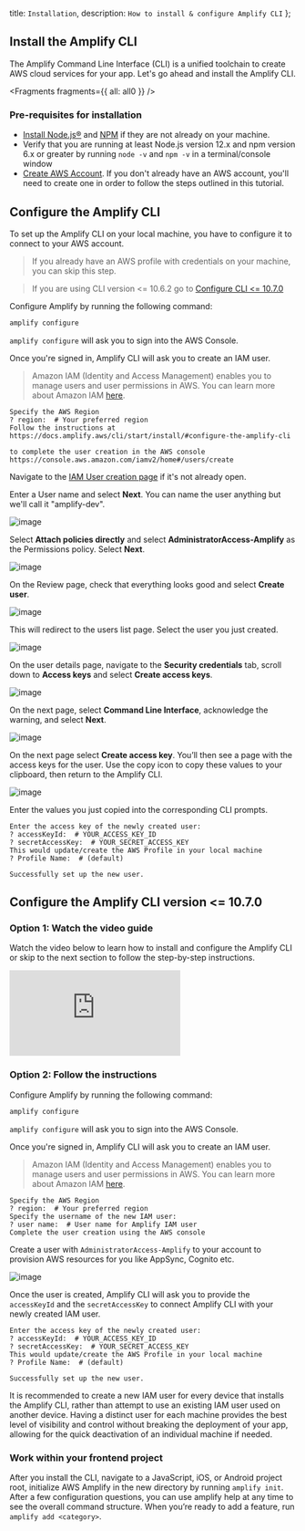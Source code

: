   title: `Installation`,
  description: `How to install & configure Amplify CLI`
};

## Install the Amplify CLI

The Amplify Command Line Interface (CLI) is a unified toolchain to create AWS cloud services for your app. Let's go ahead and install the Amplify CLI.


<Fragments fragments={{ all: all0 }} />

### Pre-requisites for installation

- [Install Node.js®](https://nodejs.org/en/download/) and [NPM](https://www.npmjs.com/get-npm) if they are not already on your machine.
- Verify that you are running at least Node.js version 12.x and npm version 6.x or greater by running `node -v` and `npm -v` in a terminal/console window
- [Create AWS Account](https://portal.aws.amazon.com/billing/signup?redirect_url=https%3A%2F%2Faws.amazon.com%2Fregistration-confirmation#/start). If you don't already have an AWS account, you'll need to create one in order to follow the steps outlined in this tutorial.

## Configure the Amplify CLI

To set up the Amplify CLI on your local machine, you have to configure it to connect to your AWS account.

> If you already have an AWS profile with credentials on your machine, you can skip this step.

> If you are using CLI version <= 10.6.2 go to [Configure CLI <= 10.7.0](#configure-the-amplify-cli-version--1070)

Configure Amplify by running the following command:

```bash
amplify configure
```

`amplify configure` will ask you to sign into the AWS Console.

Once you're signed in, Amplify CLI will ask you to create an IAM user.

> Amazon IAM (Identity and Access Management) enables you to manage users and user permissions in AWS. You can learn more about Amazon IAM [here](https://aws.amazon.com/iam/).

```console
Specify the AWS Region
? region:  # Your preferred region
Follow the instructions at
https://docs.amplify.aws/cli/start/install/#configure-the-amplify-cli

to complete the user creation in the AWS console
https://console.aws.amazon.com/iamv2/home#/users/create
```

Navigate to the [IAM User creation page](https://console.aws.amazon.com/iamv2/home#/users/create) if it's not already open.

Enter a User name and select **Next**. You can name the user anything but we'll call it "amplify-dev".

![image](/images/cli/user-creation/user-name.png)

Select **Attach policies directly** and select **AdministratorAccess-Amplify** as the Permissions policy. Select **Next**.

![image](/images/cli/user-creation/user-permissions.png)

On the Review page, check that everything looks good and select **Create user**.

![image](/images/cli/user-creation/user-review.png)

This will redirect to the users list page. Select the user you just created.

![image](/images/cli/user-creation/user-list.png)

On the user details page, navigate to the **Security credentials** tab, scroll down to **Access keys** and select **Create access keys**.

![image](/images/cli/user-creation/create-access-keys.png)

On the next page, select **Command Line Interface**, acknowledge the warning, and select **Next**.

![image](/images/cli/user-creation/ack-page.png)

On the next page select **Create access key**. You’ll then see a page with the access keys for the user. Use the copy icon to copy these values to your clipboard, then return to the Amplify CLI.

![image](/images/cli/user-creation/access-keys-done.png)

Enter the values you just copied into the corresponding CLI prompts.

```console
Enter the access key of the newly created user:
? accessKeyId:  # YOUR_ACCESS_KEY_ID
? secretAccessKey:  # YOUR_SECRET_ACCESS_KEY
This would update/create the AWS Profile in your local machine
? Profile Name:  # (default)

Successfully set up the new user.
```

## Configure the Amplify CLI version <= 10.7.0

### Option 1: Watch the video guide

Watch the video below to learn how to install and configure the Amplify CLI or skip to the next section to follow the step-by-step instructions.

<iframe
  src="https://www.youtube-nocookie.com/embed/fWbM5DLh25U"
  frameborder="0"
  allow="accelerometer; autoplay; clipboard-write; encrypted-media; gyroscope; picture-in-picture"
  allowfullscreen
></iframe>

### Option 2: Follow the instructions

Configure Amplify by running the following command:

```bash
amplify configure
```

`amplify configure` will ask you to sign into the AWS Console.

Once you're signed in, Amplify CLI will ask you to create an IAM user.

> Amazon IAM (Identity and Access Management) enables you to manage users and user permissions in AWS. You can learn more about Amazon IAM [here](https://aws.amazon.com/iam/).

```console
Specify the AWS Region
? region:  # Your preferred region
Specify the username of the new IAM user:
? user name:  # User name for Amplify IAM user
Complete the user creation using the AWS console
```

Create a user with `AdministratorAccess-Amplify` to your account to provision AWS resources for you like AppSync, Cognito etc.

![image](/images/user-creation.gif)

Once the user is created, Amplify CLI will ask you to provide the `accessKeyId` and the `secretAccessKey` to connect Amplify CLI with your newly created IAM user.

```console
Enter the access key of the newly created user:
? accessKeyId:  # YOUR_ACCESS_KEY_ID
? secretAccessKey:  # YOUR_SECRET_ACCESS_KEY
This would update/create the AWS Profile in your local machine
? Profile Name:  # (default)

Successfully set up the new user.
```
<Callout>

It is recommended to create a new IAM user for every device that installs the Amplify CLI, rather than attempt to use an existing IAM user used on another device. Having a distinct user for each machine provides the best level of visibility and control without breaking the deployment of your app, allowing for the quick deactivation of an individual machine if needed.

</Callout>

### Work within your frontend project

After you install the CLI, navigate to a JavaScript, iOS, or Android project root, initialize AWS Amplify in the new directory by running `amplify init`. After a few configuration questions, you can use amplify help at any time to see the overall command structure. When you’re ready to add a feature, run `amplify add <category>`.
